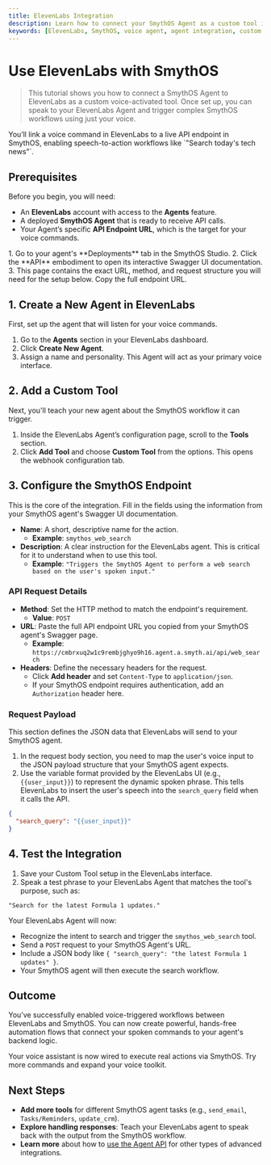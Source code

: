 ```yaml
---
title: ElevenLabs Integration
description: Learn how to connect your SmythOS Agent as a custom tool in ElevenLabs to activate workflows through voice commands.
keywords: [ElevenLabs, SmythOS, voice agent, agent integration, custom tool, speech-to-action, webhook, API]
---
```


# Use ElevenLabs with SmythOS

> This tutorial shows you how to connect a SmythOS Agent to ElevenLabs as a custom voice-activated tool. Once set up, you can speak to your ElevenLabs Agent and trigger complex SmythOS workflows using just your voice.

<InfoCallout title="What you’ll achieve">
You’ll link a voice command in ElevenLabs to a live API endpoint in SmythOS, enabling speech-to-action workflows like `"Search today's tech news"`.
</InfoCallout>

<Spacer size="md" /> 

## Prerequisites

Before you begin, you will need:

- An **ElevenLabs** account with access to the **Agents** feature.
- A deployed **SmythOS Agent** that is ready to receive API calls.
- Your Agent’s specific **API Endpoint URL**, which is the target for your voice commands.

<InfoCallout title="How to find your API URL">
1.  Go to your agent's **Deployments** tab in the SmythOS Studio.
2.  Click the **API** embodiment to open its interactive Swagger UI documentation.
3.  This page contains the exact URL, method, and request structure you will need for the setup below. Copy the full endpoint URL.
</InfoCallout>

<PromptCard prompt="Open your agent’s Swagger UI now and copy the endpoint for the action you want to trigger by voice." />

<Spacer size="md" /> 

## 1. Create a New Agent in ElevenLabs

First, set up the agent that will listen for your voice commands.

1.  Go to the **Agents** section in your ElevenLabs dashboard.
2.  Click **Create New Agent**.
3.  Assign a name and personality. This Agent will act as your primary voice interface.

<Spacer size="md" /> 

## 2. Add a Custom Tool

Next, you'll teach your new agent about the SmythOS workflow it can trigger.

1.  Inside the ElevenLabs Agent’s configuration page, scroll to the **Tools** section.
2.  Click **Add Tool** and choose **Custom Tool** from the options. This opens the webhook configuration tab.

<Spacer size="md" /> 

## 3. Configure the SmythOS Endpoint

This is the core of the integration. Fill in the fields using the information from your SmythOS agent's Swagger UI documentation.

- **Name**: A short, descriptive name for the action.
  - **Example**: `smythos_web_search`
- **Description**: A clear instruction for the ElevenLabs agent. This is critical for it to understand when to use this tool.
  - **Example**: `"Triggers the SmythOS Agent to perform a web search based on the user's spoken input."`

### API Request Details

- **Method**: Set the HTTP method to match the endpoint's requirement.
  - **Value**: `POST`
- **URL**: Paste the full API endpoint URL you copied from your SmythOS agent's Swagger page.
  - **Example**: `https://cmbrxuq2w1c9rembjghyo9h16.agent.a.smyth.ai/api/web_search`
- **Headers**: Define the necessary headers for the request.
  - Click **Add header** and set `Content-Type` to `application/json`.
  - If your SmythOS endpoint requires authentication, add an `Authorization` header here.

### Request Payload

This section defines the JSON data that ElevenLabs will send to your SmythOS agent.

1.  In the request body section, you need to map the user's voice input to the JSON payload structure that your SmythOS agent expects.
2.  Use the variable format provided by the ElevenLabs UI (e.g., `{{user_input}}`) to represent the dynamic spoken phrase. This tells ElevenLabs to insert the user's speech into the `search_query` field when it calls the API.

```json
{
  "search_query": "{{user_input}}"
}
```

<Spacer size="md" /> 

## 4. Test the Integration

1.  Save your Custom Tool setup in the ElevenLabs interface.
2.  Speak a test phrase to your ElevenLabs Agent that matches the tool's purpose, such as:

`"Search for the latest Formula 1 updates."`

Your ElevenLabs Agent will now:
- Recognize the intent to search and trigger the `smythos_web_search` tool.
- Send a `POST` request to your SmythOS Agent's URL.
- Include a JSON body like `{ "search_query": "the latest Formula 1 updates" }`.
- Your SmythOS agent will then execute the search workflow.

<PromptCard prompt="Say 'Search for today’s cybersecurity news' to trigger your SmythOS Agent." />

<Spacer size="md" /> 

## Outcome

You’ve successfully enabled voice-triggered workflows between ElevenLabs and SmythOS. You can now create powerful, hands-free automation flows that connect your spoken commands to your agent's backend logic.

<SuccessCallout title="Success">
Your voice assistant is now wired to execute real actions via SmythOS. Try more commands and expand your voice toolkit.
</SuccessCallout>

<Spacer size="md" /> 

## Next Steps

- **Add more tools** for different SmythOS agent tasks (e.g., `send_email`, `Tasks/Reminders`, `update_crm`).
- **Explore handling responses**: Teach your ElevenLabs agent to speak back with the output from the SmythOS workflow.
- **Learn more** about how to [use the Agent API](/docs/agent-deployments/deployments/deploy-as-api) for other types of advanced integrations.